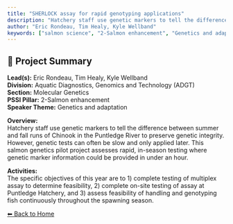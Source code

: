 ```yaml
---
title: "SHERLOCK assay for rapid genotyping applications"
description: "Hatchery staff use genetic markers to tell the difference between summer and fall runs of Chinook in the Puntledge River to preserve genetic integrity. However, genetic tests can often be slow and only applied later. This salmon genetics pilot project assesses rapid, in-season testing where genetic marker information could be provided in under an hour."
author: "Eric Rondeau, Tim Healy, Kyle Wellband"
keywords: ["salmon science", "2-Salmon enhancement", "Genetics and adaptation", "Aquatic Diagnostics, Genomics and Technology (ADGT)", "Molecular Genetics"]
---
```


## 🧬 Project Summary

**Lead(s):** Eric Rondeau, Tim Healy, Kyle Wellband  
**Division:** Aquatic Diagnostics, Genomics and Technology (ADGT)  
**Section:** Molecular Genetics  
**PSSI Pillar:** 2-Salmon enhancement  
**Speaker Theme:** Genetics and adaptation  

**Overview:**  
Hatchery staff use genetic markers to tell the difference between summer and fall runs of Chinook in the Puntledge River to preserve genetic integrity. However, genetic tests can often be slow and only applied later. This salmon genetics pilot project assesses rapid, in-season testing where genetic marker information could be provided in under an hour.   

**Activities:**  
The specific objectives of this year are to 1) complete testing of multiplex assay to determine feasibility, 2) complete on-site testing of assay at Puntledge Hatchery, and 3) assess feasibility of handling and genotyping fish continuously throughout the spawning season.

[⬅ Back to Home](../index.qmd)
